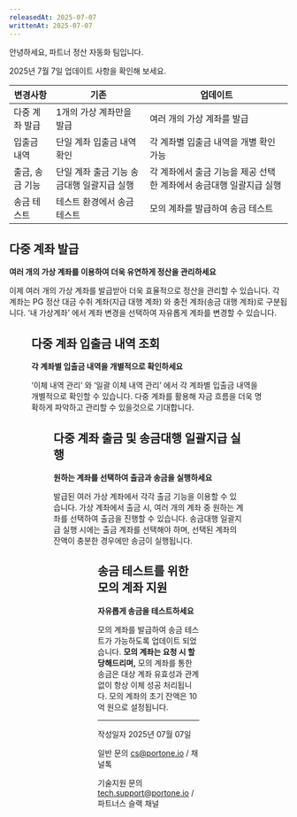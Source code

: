 ```yaml
---
releasedAt: 2025-07-07
writtenAt: 2025-07-07
---
```




안녕하세요, 파트너 정산 자동화 팀입니다.

2025년 7월 7일 업데이트 사항을 확인해 보세요.

|변경사항       |기존                                       |업데이트                                                           |
|---------------|-------------------------------------------|-------------------------------------------------------------------|
|다중 계좌 발급 |1개의 가상 계좌만을 발급                   |여러 개의 가상 계좌를 발급                                         |
|입출금 내역    |단일 계좌 입출금 내역 확인                 |각 계좌별 입출금 내역을 개별 확인 가능                             |
|출금, 송금 기능|단일 계좌 출금 기능  송금대행 일괄지급 실행|각 계좌에서 출금 기능을 제공 선택한 계좌에서 송금대행 일괄지급 실행|
|송금 테스트    |테스트 환경에서 송금 테스트                |모의 계좌를 발급하여 송금 테스트                                   |

## 다중 계좌 발급

**여러 개의 가상 계좌를 이용하여 더욱 유연하게 정산을 관리하세요**

이제 여러 개의 가상 계좌를 발급받아 더욱 효율적으로 정산을 관리할 수 있습니다. 각 계좌는 PG 정산 대금 수취 계좌(지급 대행 계좌) 와 충전 계좌(송금 대행 계좌)로 구분됩니다. ‘내 가상계좌’ 에서 계좌 변경을 선택하여 자유롭게 계좌를 변경할 수 있습니다.

<Figure src={ArcadeGif} caption="" />

## 다중 계좌 입출금 내역 조회

**각 계좌별 입출금 내역을 개별적으로 확인하세요**

‘이체 내역 관리’ 와 ‘일괄 이체 내역 관리’ 에서 각 계좌별 입출금 내역을 개별적으로 확인할 수 있습니다. 다중 계좌를 활용해 자금 흐름을 더욱 명확하게 파악하고 관리할 수 있을것으로 기대합니다.

<Figure src={Image2} caption="" />

## 다중 계좌 출금 및 송금대행 일괄지급 실행

**원하는 계좌를 선택하여 출금과 송금을 실행하세요**

발급된 여러 가상 계좌에서 각각 출금 기능을 이용할 수 있습니다. 가상 계좌에서 출금 시, 여러 개의 계좌 중 원하는 계좌를 선택하여 출금을 진행할 수 있습니다. 송금대행 일괄지급 실행 시에는 출금 계좌를 선택해야 하며, 선택된 계좌의 잔액이 충분한 경우에만 송금이 실행됩니다.

<Figure src={Image3} caption="" />

<Figure src={Image4} caption="" />

## 송금 테스트를 위한 모의 계좌 지원

**자유롭게 송금을 테스트하세요**

모의 계좌를 발급하여 송금 테스트가 가능하도록 업데이트 되었습니다. **모의 계좌는 요청 시 할당해드리며,** 모의 계좌를 통한 송금은 대상 계좌 유효성과 관계없이 항상 이체 성공 처리됩니다. 모의 계좌의 초기 잔액은 10억 원으로 설정됩니다.

---

작성일자 2025년 07월 07일

일반 문의 [cs@portone.io](mailto:cs@portone.io) / 채널톡

기술지원 문의 [tech.support@portone.io](mailto:tech.support@portone.io) / 파트너스 슬랙 채널
